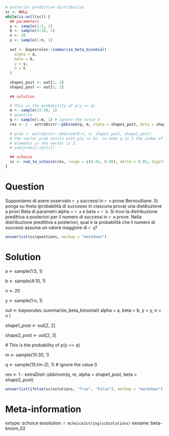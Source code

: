 ```r
# posterior predictive distribution
sc <- NULL
while(is.null(sc)) {
  ## parameters
  a <- sample(1:5, 1)
  b <- sample(4:10, 1)
  n <- 20
  y <- sample(1:n, 1)
  
  out <- bayesrules::summarize_beta_binomial(
    alpha = a, 
    beta = b, 
    y = y, 
    n = n
  )
  
  shape1_post <- out[2, 2]
  shape2_post <- out[2, 3]
  
  ## solution

  # This is the probability of p(y <= q)
  m <- sample(15:30, 1)
  # quantile
  q <- sample(1:m, 1) # ignore the value 0
  res <- 1 - extraDistr::pbbinom(q, m, alpha = shape1_post, beta = shape2_post)
  
  # prob <- extraDistr::dbbinom(0:n, n, shape1_post, shape2_post)
  # the vector prob starts with p(y == 0), so when q is 1 the index of the
  # elements in the vector is 2.
  # sum(prob[1:(q+1)])

  ## schoice
  sc <- num_to_schoice(res, range = c(0.01, 0.99), delta = 0.05, digits = 4)
}
```

Question
========
Supponiamo di avere osservato `r y` successi in `r n` prove Bernoulliane.  Si ponga su theta (probabilità di successo in ciascuna prova) una distibuzione a priori Beta di parametri alpha = `r a` e beta = `r b`. Si trovi la distribuzione predittiva a posteriori per il numero di successi in `r m` prove. Nella distribuzione predittiva a posteriori, qual è la probabilità che il numero di successi assuma un valore maggiore di `r q`?

```r
answerlist(sc$questions, markup = "markdown")
```

Solution
========

  a <- sample(1:5, 1)
  
  b <- sample(4:10, 1)
  
  n <- 20
  
  y <- sample(1:n, 1)
  
  out <- bayesrules::summarize_beta_binomial(
    alpha = a, 
    beta = b, 
    y = y, 
    n = n
  )
  
  shape1_post <- out[2, 2]
  
  shape2_post <- out[2, 3]
  
  # This is the probability of p(y <= q)
  
  m <- sample(15:30, 1)
  
  q <- sample(15:(m-2), 1) # ignore the value 0
  
  res <- 1 - extraDistr::pbbinom(q, m, alpha = shape1_post, beta = shape2_post)

```r
answerlist(ifelse(sc$solutions, "True", "False"), markup = "markdown")
```

Meta-information
================
extype: schoice
exsolution: `r mchoice2string(sc$solutions)`
exname: beta-binom_02
